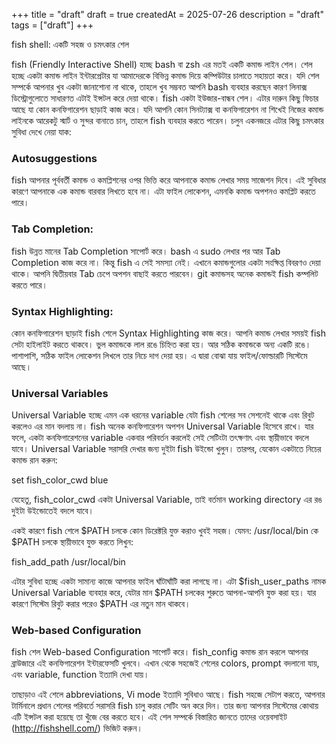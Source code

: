 +++
title = "draft"
draft = true
createdAt = 2025-07-26
description = "draft"
tags = ["draft"]
+++

fish shell: একটি সহজ ও চমৎকার শেল

fish (Friendly Interactive Shell) হচ্ছে bash বা zsh এর মতই একটি কমান্ড লাইন শেল। শেল হচ্ছে একটা কমান্ড লাইন ইন্টারপ্রেটার যা আমাদেরকে বিভিন্ন কমান্ড দিয়ে কম্পিউটার চালাতে সহায়তা করে। যদি শেল সম্পর্কে আপনার খুব একটা জানাশোনা না থাকে, তাহলে খুব সম্ভবত আপনি bash ব্যবহার করছেন কারণ লিনাক্স ডিস্ট্রোগুলোতে সাধারণত এটাই ইন্সটল করে দেয়া থাকে। fish একটা ইউজার-বান্ধব শেল। এটার দারুন কিছু ফিচার আছে যা কোন কনফিগারেশন ছাড়াই কাজ করে। যদি আপনি কোন সিনট্যাক্স বা কনফিগারেশন না শিখেই নিজের কমান্ড লাইনকে আরেকটু স্মার্ট ও সুন্দর বানাতে চান, তাহলে fish ব্যবহার করতে পারেন। চলুন একনজরে এটার কিছু চমৎকার সুবিধা দেখে নেয়া যাক:

### Autosuggestions

fish আপনার পূর্ববর্তী কমান্ড ও কমপ্লিশনের ওপর ভিত্তি করে আপনাকে কমান্ড লেখার সময় সাজেশন দিবে। এই সুবিধার কারণে আপনাকে এক কমান্ড বারবার লিখতে হবে না। এটা ফাইল লোকেশন, এমনকি কমান্ড অপশনও কমপ্লিট করতে পারে।

### Tab Completion:

fish উন্নত মানের Tab Completion সাপোর্ট করে। bash এ sudo লেখার পর আর Tab Completion কাজ করে না। কিন্তু fish এ সেই সমস্যা নেই। এখানে কমান্ডগুলোর একটা সংক্ষিপ্ত বিবরণও দেয়া থাকে। আপনি দ্বিতীয়বার Tab চেপে অপশন বাছাই করতে পারবেন। git কমান্ডসহ অনেক কমান্ডই fish কম্পলিট করতে পারে।

### Syntax Highlighting:

কোন কনফিগারেশন ছাড়াই fish শেলে Syntax Highlighting কাজ করে। আপনি কমান্ড লেখার সময়ই fish সেটা হাইলাইট করতে থাকবে। ভুল কমান্ডকে লাল রঙে চিহ্নিত করা হয়। আর সঠিক কমান্ডকে অন্য একটি রঙে। পাশাপাশি, সঠিক ফাইল লোকেশন লিখলে তার নিচে দাগ দেয়া হয়। এ দ্বারা বোঝা যায় ফাইল/ফোল্ডারটি সিস্টেমে আছে।

### Universal Variables

Universal Variable হচ্ছে এমন এক ধরনের variable যেটা fish শেলের সব সেশনেই থাকে এবং রিবুট করলেও এর মান বদলায় না। fish অনেক কনফিগারেশন অপশন Universal Variable হিসেবে রাখে। যার ফলে, একটা কনফিগারেশনের variable একবার পরিবর্তন করলেই সেই সেটিংটা তৎক্ষণাৎ এবং স্থায়ীভাবে বদলে যাবে। Universal Variable সরাসরি দেখার জন্য দুইটা fish উইন্ডো খুলুন। তারপর, যেকোন একটাতে নিচের কমান্ড রান করুন:

set fish_color_cwd blue

যেহেতু, fish_color_cwd একটা Universal Variable, তাই বর্তমান working directory এর রঙ দুইটা উইন্ডোতেই বদলে যাবে।

একই কারণে fish শেলে $PATH চলকে কোন ডিরেক্টরি যুক্ত করাও খুবই সহজ। যেমন: /usr/local/bin কে $PATH চলকে স্থায়ীভাবে যুক্ত করতে লিখুন:

fish_add_path /usr/local/bin

এটার সুবিধা হচ্ছে একটা সামান্য কাজে আপনার ফাইল ঘাঁটাঘাঁটি করা লাগছে না। এটা $fish_user_paths নামক Universal Variable ব্যবহার করে, যেটার মান $PATH চলকের শুরুতে আপনা-আপনি যুক্ত করা হয়। যার কারণে সিস্টেম রিবুট করার পরেও $PATH এর নতুন মান থাকবে।

### Web-based Configuration

fish শেল Web-based Configuration সাপোর্ট করে। fish_config কমান্ড রান করলে আপনার ব্রাউজারে এই কনফিগারেশন ইন্টারফেসটি খুলবে। এখান থেকে সহজেই শেলের colors, prompt বদলানো যায়, এবং variable, function ইত্যাদি দেখা যায়।

তাছাড়াও এই শেলে abbreviations, Vi mode ইত্যাদি সুবিধাও আছে। fish সহজে সেটাপ করতে, আপনার টার্মিনালে প্রধান শেলের পরিবর্তে সরাসরি fish চালু করার সেটিং অন করে দিন। তার জন্য আপনার সিস্টেমের কোথায় এটি ইন্সটল করা হয়েছে তা খুঁজে বের করতে হবে। এই শেল সম্পর্কে বিস্তারিত জানতে তাদের ওয়েবসাইট (http://fishshell.com/) ভিজিট করুন।

